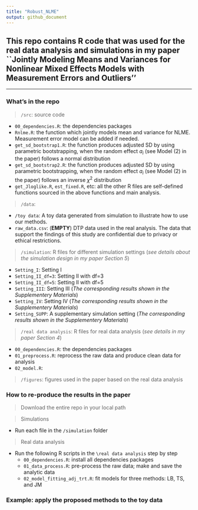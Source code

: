 ```yaml
---
title: "Robust_NLME"
output: github_document
---
```


## This repo contains R code that was used for the real data analysis and simulations in my paper ``Jointly Modeling Means and Variances for Nonlinear Mixed Effects Models with Measurement Errors and Outliers''

-----------------------------------------------------

### What's in the repo

> `/src`: source code 

  + `00_dependencies.R`: the dependencies packages  
  + `Rnlme.R`: the function which jointly models mean and variance for NLME. Measurement error model can be added if needed.
  + `get_sd_bootstrap1.R`: the function produces adjusted SD by using parametric bootstrapping, when the random effect $a_i$ (see Model (2) in the paper) follows a normal distribution
  + `get_sd_bootstrap2.R`: the function produces adjusted SD by using parametric bootstrapping, when the random effect $a_i$ (see Model (2) in the paper) follows an inverse $\chi^2$ distribution
  + `get_Jloglike.R`, `est_fixed.R`, etc: all the other R files are self-defined functions sourced in the above functions and main analysis. 

> `/data`: 

  + `/toy data`: A toy data generated from simulation to illustrate how to use our methods. 
  + `raw_data.csv`: (**EMPTY**) DTP data used in the real analysis. The data that support the findings of this study are confidential due to privacy or ethical restrictions.

> `/simulation`: R files for different simulation settings (*see details about the simulation design in my paper Section 5*)

  + `Setting_I`: Setting I
  + `Setting_II_df=3`: Setting II with df=3
  + `Setting_II_df=5`: Setting II with df=5
  + `Setting_III`: Setting III (*The corresponding results shown in the Supplementery Materials*)
  + `Setting_IV`: Setting IV (*The corresponding results shown in the Supplementery Materials*)
  + `Setting_SUPP`: A supplementary simulation setting (*The corresponding results shown in the Supplementery Materials*)
  
> `/real data analysis`: R files for real data analysis (*see details in my paper Section 4*)

  + `00_dependencies.R`: the dependencies packages 
  + `01_preprocess.R`: reprocess the raw data and produce clean data for analysis
  + `02_model.R`:
  
> `/figures`: figures used in the paper based on the real data analysis
  
### How to re-produce the results in the paper
> Download the entire repo in your local path

> Simulations
  
  + Run each file in the `/simulation` folder


> Real data analysis
  
  + Run the following R scripts in the `\real data analysis` step by step
    + `00_dependencies.R`: install all dependencies packages
    + `01_data_process.R`: pre-process the raw data; make and save the analytic data
    + `02_model_fitting_adj_trt.R`: fit models for three methods: LB, TS, and JM

### Example: apply the proposed methods to the toy data

  
